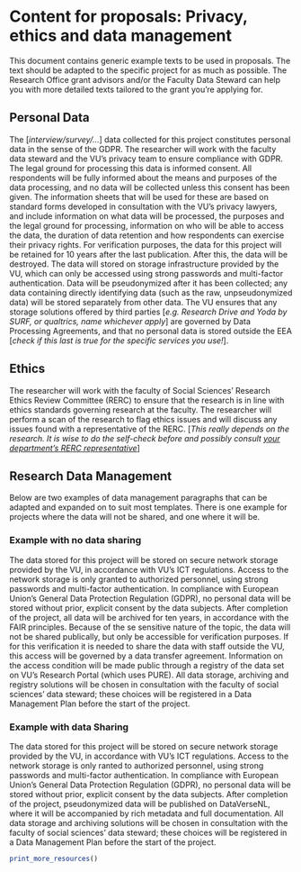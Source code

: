 # Content for proposals: Privacy, ethics and data management {#proposal-content-rdm}

This document contains generic example texts to be used in proposals. The text should be adapted to the specific project for as much as possible. The Research Office grant advisors and/or the Faculty Data Steward can help you with more detailed texts tailored to the grant you're applying for. 

## Personal Data
The [*interview/survey/…*] data collected for this project constitutes personal data in the sense of the GDPR. The researcher will work with the faculty data steward and the VU’s privacy team to ensure compliance with GDPR. The legal ground for processing this data is informed consent. All respondents will be fully informed about the means and purposes of the data processing, and no data will be collected unless this consent has been given. The information sheets that will be used for these are based on standard forms developed in consultation with the VU’s privacy lawyers, and include information on what data will be processed, the purposes and the legal ground for processing, information on who will be able to access the data, the duration of data retention and how respondents can exercise their privacy rights.  For verification purposes, the data for this project will be retained for 10 years after the last publication. After this, the data will be destroyed. The data will stored on storage infrastructure provided by the VU, which can only be accessed using strong passwords and multi-factor authentication. Data will be pseudonymized after it has been collected; any data containing directly identifying data (such as the raw, unpseudonymized data) will be stored separately from other data. The VU ensures that any storage solutions offered by third parties [*e.g. Research Drive and Yoda by SURF, or qualtrics, name whichever apply*] are governed by Data Processing Agreements, and that no personal data is stored outside the EEA [*check if this last is true for the specific services you use!*]. 

## Ethics
The researcher will work with the faculty of Social Sciences’ Research Ethics Review Committee (RERC) to ensure that the research is in line with ethics standards governing research at the faculty. The researcher will perform a scan of the research to flag ethics issues and will discuss any issues found with a representative of the RERC. [*This really depends on the research. It is wise to do the self-check before and possibly consult [your department’s RERC representative](https://vu.nl/en/employee/social-sciences-getting-started/research-committees-and-consultative-bodies-fss)*]

## Research Data Management
Below are two examples of data management paragraphs that can be adapted and expanded on to suit most templates. There is one example for projects where the data will not be shared, and one where it will be.

### Example with no data sharing
The data stored for this project will be stored on secure network storage provided by the VU, in accordance with VU’s ICT regulations. Access to the network storage is only granted to authorized personnel, using strong passwords and multi-factor authentication. In compliance with European Union’s General Data Protection Regulation (GDPR), no personal data will be stored without prior, explicit consent by the data subjects. After completion of the project, all data will be archived for ten years, in accordance with the FAIR principles. Because of the se sensitive nature of the topic, the data will not be shared publically, but only be accessible for verification purposes. If for this verification it is needed to share the data with staff outside the VU, this access will be governed by a data transfer agreement. Information on the access condition will be made public through a registry of the data set on VU’s Research Portal (which uses PURE). All data storage, archiving and registry solutions will be chosen in consultation with the faculty of social sciences’ data steward; these choices will be registered in a Data Management Plan before the start of the project.

### Example with data Sharing
The data stored for this project will be stored on secure network storage provided by the VU, in accordance with VU’s ICT regulations. Access to the network storage is only ranted to authorized personnel, using strong passwords and multi-factor authentication. In compliance with European Union’s General Data Protection Regulation (GDPR), no personal data will be stored without prior, explicit consent by the data subjects. After completion of the project,  pseudonymized data will be published on DataVerseNL, where it will be accompanied by rich metadata and full documentation. All data storage and archiving solutions will be chosen in consultation with the faculty of social sciences’ data steward; these choices will be registered in a Data Management Plan before the start of the project.

```{r, echo=F, message = FALSE, results="asis"}

print_more_resources()

```

